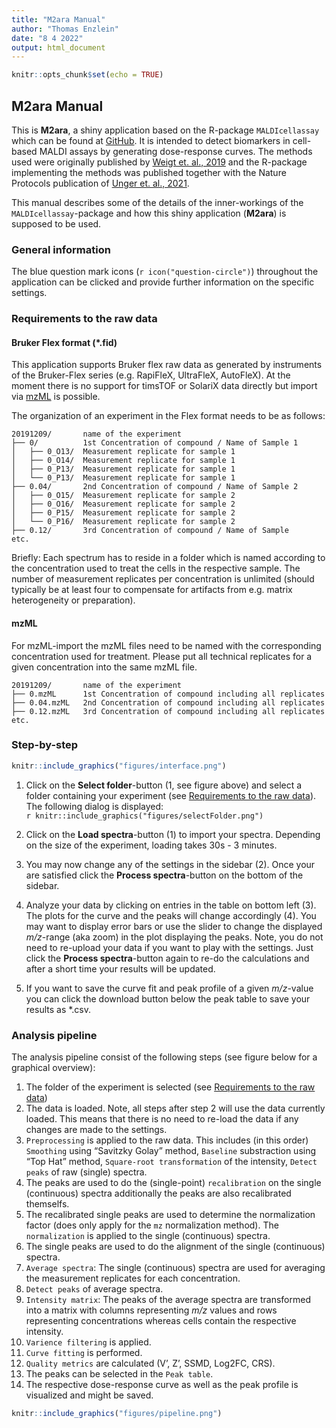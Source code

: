 ---
title: "M2ara Manual"
author: "Thomas Enzlein"
date: "8 4 2022"
output: html_document
---

```{r setup, include=FALSE}
knitr::opts_chunk$set(echo = TRUE)
```

## M2ara Manual

This is **M2ara**, a shiny application based on the R-package ``MALDIcellassay`` which can be found at [GitHub](https://github.com/CeMOS-Mannheim/MALDIcellassay). 
It is intended to detect biomarkers in cell-based MALDI assays by generating dose-response curves.
The methods used were originally published by [Weigt et. al., 2019](https://www.sciencedirect.com/science/article/pii/S2451945619302053?via%3Dihub) and the R-package implementing the methods was published together with the Nature Protocols publication of [Unger et. al., 2021](https://www.nature.com/articles/s41596-021-00624-z).


This manual describes some of the details of the inner-workings of the ``MALDIcellassay``-package and how this shiny application (**M2ara**) is supposed to be used.

### General information
The blue question mark icons (`r icon("question-circle")`) throughout the application can be clicked and provide further information on the specific settings. 

### Requirements to the raw data

#### Bruker Flex format (*.fid)
This application supports Bruker flex raw data as generated by instruments of the Bruker-Flex series (e.g. RapiFleX, UltraFleX, AutoFleX). At the moment there is no support for timsTOF or SolariX data directly but import via [mzML](#mzml) is possible.

The organization of an experiment in the Flex format needs to be as follows:

```
20191209/       name of the experiment
├── 0/          1st Concentration of compound / Name of Sample 1
│   ├── 0_O13/  Measurement replicate for sample 1
│   ├── 0_O14/  Measurement replicate for sample 1
│   ├── 0_P13/  Measurement replicate for sample 1
│   └── 0_P13/  Measurement replicate for sample 1
├── 0.04/       2nd Concentration of compound / Name of Sample 2
│   ├── 0_O15/  Measurement replicate for sample 2
│   ├── 0_O16/  Measurement replicate for sample 2
│   ├── 0_P15/  Measurement replicate for sample 2
│   └── 0_P16/  Measurement replicate for sample 2
├── 0.12/       3rd Concentration of compound / Name of Sample 
etc.
```
Briefly: Each spectrum has to reside in a folder which is named according to the concentration used to treat the cells in the respective sample. The number of measurement replicates per concentration is unlimited (should typically be at least four to compensate for artifacts from e.g. matrix heterogeneity or preparation).

#### mzML

For mzML-import the mzML files need to be named with the corresponding concentration used for treatment. Please put all technical replicates for a given concentration into the same mzML file.

```
20191209/       name of the experiment
├── 0.mzML      1st Concentration of compound including all replicates
├── 0.04.mzML   2nd Concentration of compound including all replicates
├── 0.12.mzML   3rd Concentration of compound including all replicates
etc.
```

### Step-by-step

```{r, echo=FALSE, out.width="100%", fig.cap="Interface of the app"}
knitr::include_graphics("figures/interface.png")
```

1. Click on the **Select folder**-button (1, see figure above) and select a folder containing your experiment (see  [Requirements to the raw data](#requirements-to-the-raw-data)). The following dialog is displayed:  
`r knitr::include_graphics("figures/selectFolder.png")`  

2. Click on the **Load spectra**-button (1) to import your spectra. 
Depending on the size of the experiment, loading takes 30s - 3 minutes.

3. You may now change any of the settings in the sidebar (2). Once your are satisfied click the **Process spectra**-button on the bottom of the sidebar.
4. Analyze your data by clicking on entries in the table on bottom left (3). The plots for the curve and the peaks will change accordingly (4). You may want to display error bars or use the slider to change the displayed *m/z*-range (aka zoom) in the plot displaying the peaks.
Note, you do not need to re-upload your data if you want to play with the settings. Just click the **Process spectra**-button again to re-do the calculations and after a short time your results will be updated.
5. If you want to save the curve fit and peak profile of a given *m/z*-value you can click the download button below the peak table to save your results as *.csv.

### Analysis pipeline

The analysis pipeline consist of the following steps (see figure below for a graphical overview):

1. The folder of the experiment is selected (see [Requirements to the raw data](#requirements-to-the-raw-data))
2. The data is loaded. 
Note, all steps after step 2 will use the data currently loaded. This means that there is no need to re-load the data if any changes are made to the settings.
3. ``Preprocessing`` is applied to the raw data. This includes (in this order) ``Smoothing`` using "Savitzky Golay" method, ``Baseline`` substraction using "Top Hat" method, ``Square-root transformation`` of the intensity, ``Detect peaks`` of raw (single) spectra.
5. The peaks are used to do the (single-point) ``recalibration`` on the single (continuous) spectra additionally the peaks are also recalibrated themselfs.
6. The recalibrated single peaks are used to determine the normalization factor (does only apply for the ``mz`` normalization method). The ``normalization`` is applied to the single (continuous) spectra.
7. The single peaks are used to do the alignment of the single (continuous) spectra.
8. ``Average spectra``: The single (continuous) spectra are used for averaging the measurement replicates for each concentration.
9. ``Detect peaks`` of average spectra.
10. ``Intensity matrix``: The peaks of the average spectra are transformed into a matrix with columns representing *m/z* values and rows representing concentrations whereas cells contain the respective intensity. 
11. ``Varience filtering`` is applied.
12. ``Curve fitting`` is performed.
13. ``Quality metrics`` are calculated (V', Z', SSMD, Log2FC, CRS).
14. The peaks can be selected in the ``Peak table``.
15. The respective dose-response curve as well as the peak profile is visualized and might be saved.


```{r, echo=FALSE, out.width="80%", fig.cap="Schematic outline of the analysis workflow"}
knitr::include_graphics("figures/pipeline.png")
```

